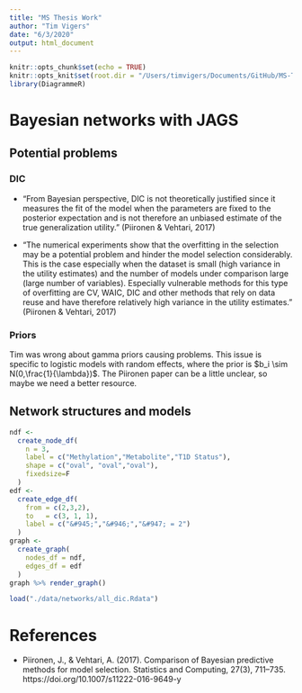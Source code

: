 ```yaml
---
title: "MS Thesis Work"
author: "Tim Vigers"
date: "6/3/2020"
output: html_document
---
```


```r
knitr::opts_chunk$set(echo = TRUE)
knitr::opts_knit$set(root.dir = "/Users/timvigers/Documents/GitHub/MS-Thesis")
library(DiagrammeR)
```

# Bayesian networks with JAGS

## Potential problems

### DIC

- "From Bayesian perspective, DIC is not theoretically justified since it measures the fit of the model when the parameters are fixed to the posterior expectation and is not therefore an unbiased estimate of the true generalization utility." (Piironen & Vehtari, 2017)

- "The numerical experiments show that the overfitting in the selection may be a potential problem and hinder the model selection considerably. This is the case especially when the dataset is small (high variance in the utility estimates) and the number of models under comparison large (large number of variables). Especially vulnerable methods for this type of overfitting are CV, WAIC, DIC and other methods that rely on data reuse and have therefore relatively high variance in the utility estimates." (Piironen & Vehtari, 2017)

### Priors

Tim was wrong about gamma priors causing problems. This issue is specific to logistic models with random effects, where the prior is $b_i \sim N(0,\frac{1}{\lambda})$. The Piironen paper can be a little unclear, so maybe we need a better resource.

## Network structures and models

```r
ndf <-
  create_node_df(
    n = 3,
    label = c("Methylation","Metabolite","T1D Status"),
    shape = c("oval", "oval","oval"),
    fixedsize=F
  )
edf <-
  create_edge_df(
    from = c(2,3,2),
    to   = c(3, 1, 1),
    label = c("&#945;","&#946;","&#947; = 2")
  )
graph <- 
  create_graph(
    nodes_df = ndf,
    edges_df = edf
  )
graph %>% render_graph()
```

```r
load("./data/networks/all_dic.Rdata")
```

# References

- Piironen, J., & Vehtari, A. (2017). Comparison of Bayesian predictive methods for model selection. Statistics and Computing, 27(3), 711–735. https://doi.org/10.1007/s11222-016-9649-y